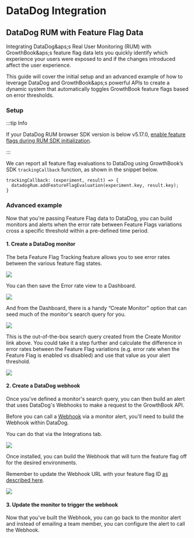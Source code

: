 # DataDog Integration

## DataDog RUM with Feature Flag Data

Integrating DataDog&aps;s Real User Monitoring (RUM) with GrowthBook&aps;s feature flag data lets you quickly identify which experience your users were exposed to and if the changes introduced affect the user experience.

This guide will cover the initial setup and an advanced example of how to leverage DataDog and GrowthBook&aps;s powerful APIs to create a dynamic system that automatically toggles GrowthBook feature flags based on error thresholds.

### Setup

:::tip Info

If your DataDog RUM browser SDK version is below v5.17.0, [enable feature flags during RUM SDK initialization](https://docs.datadoghq.com/real_user_monitoring/guide/setup-feature-flag-data-collection/?tab=browser#setup).

:::

We can report all feature flag evaluations to DataDog using GrowthBook’s SDK `trackingCallback` function, as shown in the snippet below.

```
trackingCallback: (experiment, result) => {
  datadogRum.addFeatureFlagEvaluation(experiment.key, result.key);
}
```

### Advanced example

Now that you&apos;re passing Feature Flag data to DataDog, you can build monitors and alerts when the error rate between Feature Flags variations cross a specific threshold within a pre-defined time period.

#### 1. Create a DataDog monitor

The beta Feature Flag Tracking feature allows you to see error rates between the various feature flag states.

![](../../static/images/integrations/datadog/view-feature-flags-error-rates-in-data-dog.png)

You can then save the Error rate view to a Dashboard.

![](../../static/images/integrations/datadog/add-feature-flags-to-dashboard-data-dog.png)

And from the Dashboard, there is a handy “Create Monitor” option that can seed much of the monitor&apos;s search query for you.

![](../../static/images/integrations/datadog/create-data-dog-monitor-from-dashboard.png)

This is the out-of-the-box search query created from the Create Monitor link above. You could take it a step further and calculate the difference in error rates between the Feature Flag variations (e.g. error rate when the Feature Flag is enabled vs disabled) and use that value as your alert threshold.

![](../../static/images/integrations/datadog/customize-monitor-query-in-data-dog.png)

#### 2. Create a DataDog webhook

Once you&apos;ve defined a monitor&apos;s search query, you can then build an alert that uses DataDog&apos;s Webhooks to make a request to the GrowthBook API.

Before you can call a [Webhook](https://docs.datadoghq.com/integrations/webhooks/) via a monitor alert, you&apos;ll need to build the Webhook within DataDog.

You can do that via the Integrations tab.

![](../../static/images/integrations/datadog/create-datadog-webhook.png)

Once installed, you can build the Webhook that will turn the feature flag off for the desired environments.

Remember to update the Webhook URL with your feature flag ID [as described here](https://docs.growthbook.io/api#tag/features/operation/toggleFeature).

![](../../static/images/integrations/datadog/customize-webhook-to-hit-aws-url.png)

#### 3. Update the monitor to trigger the webhook

Now that you&apos;ve built the Webhook, you can go back to the monitor alert and instead of emailing a team member, you can configure the alert to call the Webhook.
